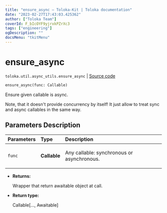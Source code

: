 ```yaml
---
title: "ensure_async — Toloka-Kit | Toloka documentation"
date: "2023-02-27T17:43:03.425362"
author: ["Toloka Team"]
coverId: F_bIcOYF9yjrxkPZrXc3
tags: ["engineering"]
ogDescription: ""
docsMenu: "tkitMenu"
---
```


# ensure_async
`toloka.util.async_utils.ensure_async` | [Source code](https://github.com/Toloka/toloka-kit/blob/v1.1.4/src/util/async_utils.py#L76)

```python
ensure_async(func: Callable)
```

Ensure given callable is async.

Note, that it doesn't provide concurrency by itself!
It just allow to treat sync and async callables in the same way.

## Parameters Description

| Parameters | Type | Description |
| :----------| :----| :-----------|
`func`|**Callable**|<p>Any callable: synchronous or asynchronous.</p>

* **Returns:**

  Wrapper that return awaitable object at call.

* **Return type:**

  Callable\[..., Awaitable\]